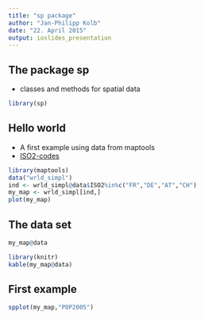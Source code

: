 ```yaml
---
title: "sp package"
author: "Jan-Philipp Kolb"
date: "22. April 2015"
output: ioslides_presentation
---
```


## The package sp

- classes and methods for spatial data

```r
library(sp)
```

## Hello world

- A first example using data from maptools
- [ISO2-codes](http://en.wikipedia.org/wiki/ISO_3166-1_alpha-2)


```r
library(maptools)
data("wrld_simpl")
ind <- wrld_simpl@data$ISO2%in%c("FR","DE","AT","CH")
my_map <- wrld_simpl[ind,]
plot(my_map)
```


## The data set

```r
my_map@data
```


```r
library(knitr)
kable(my_map@data)
```



## First example

```r
spplot(my_map,"POP2005")
```


